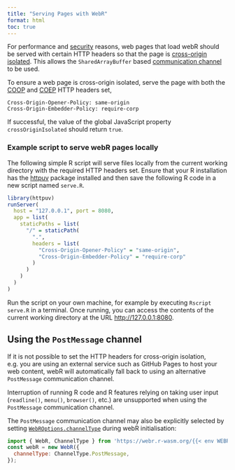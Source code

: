 ```yaml
---
title: "Serving Pages with WebR"
format: html
toc: true
---
```


For performance and [security](https://developer.mozilla.org/en-US/docs/Web/JavaScript/Reference/Global_Objects/SharedArrayBuffer#security_requirements%3E) reasons, web pages that load webR should be served with certain HTTP headers so that the page is [cross-origin isolated](https://developer.mozilla.org/en-US/docs/Web/API/crossOriginIsolated). This allows the `SharedArrayBuffer` based [communication channel](communication.qmd#webr-channels) to be used.

To ensure a web page is cross-origin isolated, serve the page with both the [COOP](https://developer.mozilla.org/en-US/docs/Web/HTTP/Headers/Cross-Origin-Opener-Policy) and [COEP](https://developer.mozilla.org/en-US/docs/Web/HTTP/Headers/Cross-Origin-Embedder-Policy) HTTP headers set,

    Cross-Origin-Opener-Policy: same-origin
    Cross-Origin-Embedder-Policy: require-corp

If successful, the value of the global JavaScript property `crossOriginIsolated` should return `true`.

### Example script to serve webR pages locally

The following simple R script will serve files locally from the current working directory with the required HTTP headers set. Ensure that your R installation has the [httpuv](https://cran.r-project.org/web/packages/httpuv/index.html) package installed and then save the following R code in a new script named `serve.R`.

```r
library(httpuv)
runServer(
  host = "127.0.0.1", port = 8080,
  app = list(
    staticPaths = list(
      "/" = staticPath(
        ".",
        headers = list(
          "Cross-Origin-Opener-Policy" = "same-origin",
          "Cross-Origin-Embedder-Policy" = "require-corp"
        )
      )
    )
  )
)
```

Run the script on your own machine, for example by executing `Rscript serve.R` in a terminal. Once running, you can access the contents of the current working directory at the URL <http://127.0.0.1:8080>.

## Using the `PostMessage` channel {#postmessage}

If it is not possible to set the HTTP headers for cross-origin isolation, e.g. you are using an external service such as GitHub Pages to host your web content, webR will automatically fall back to using an alternative `PostMessage` communication channel.

::: callout-warning
Interruption of running R code and R features relying on taking user input (`readline()`, `menu()`, `browser()`, etc.) are unsupported when using the `PostMessage` communication channel.
:::

The `PostMessage` communication channel may also be explicitly selected by setting [`WebROptions.channelType`](api/js/interfaces/WebR.WebROptions.md#channeltype) during webR initialisation:

``` js
import { WebR, ChannelType } from 'https://webr.r-wasm.org/{{< env WEBR_VERSION_TAG >}}/webr.mjs';
const webR = new WebR({
  channelType: ChannelType.PostMessage,
});
```

